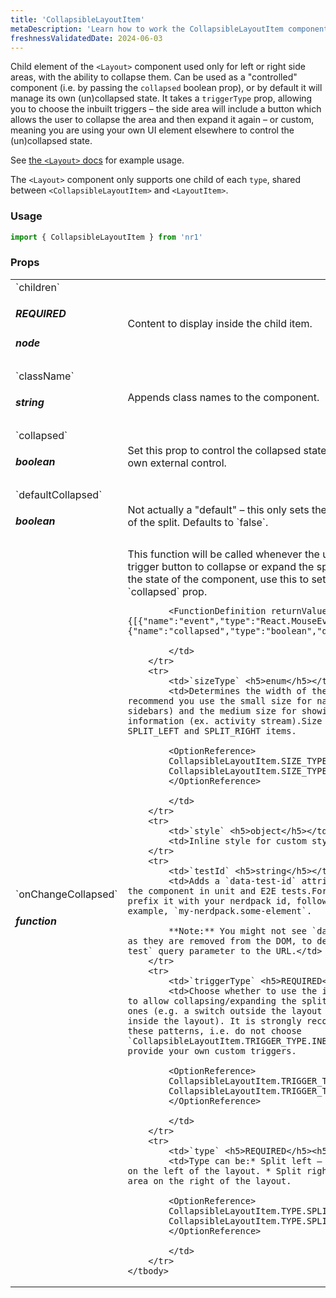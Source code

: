 ```yaml
---
title: 'CollapsibleLayoutItem'
metaDescription: 'Learn how to work the CollapsibleLayoutItem component'
freshnessValidatedDate: 2024-06-03
---
```


Child element of the `<Layout>` component used only for left or right side areas, with the ability to collapse them. Can be used as a "controlled" component (i.e. by passing the `collapsed` boolean prop), or by default it will manage its own (un)collapsed state. It takes a `triggerType` prop, allowing you to choose the inbuilt triggers – the side area will include a button which allows the user to collapse the area and then expand it again – or custom, meaning you are using your own UI element elsewhere to control the (un)collapsed state.

See [the `<Layout>` docs](/docs/new-relic-solutions/build-nr-ui/sdk-component/structure/Layout/#examples) for example usage.

The `<Layout>` component only supports one child of each `type`, shared between `<CollapsibleLayoutItem>` and `<LayoutItem>`.

### Usage

```js
import { CollapsibleLayoutItem } from 'nr1'
```


### Props

<table>
    <tbody>
        <tr>
            <td>`children` <h5>REQUIRED</h5> <h5>node</h5></td>
            <td>Content to display inside the child item.</td>
        </tr>
        <tr>
            <td>`className` <h5>string</h5></td>
            <td>Appends class names to the component.</td>
        </tr>
        <tr>
            <td>`collapsed` <h5>boolean</h5></td>
            <td>Set this prop to control the collapsed state of the split from your own external control.</td>
        </tr>
        <tr>
            <td>`defaultCollapsed` <h5>boolean</h5></td>
            <td>Not actually a "default" – this only sets the _initial_ collapsed state of the split. Defaults to `false`.</td>
        </tr>
        <tr>
            <td>`onChangeCollapsed` <h5>function</h5></td>
            <td>This function will be called whenever the user clicks the default trigger button to collapse or expand the split. If you are controlling the state of the component, use this to set the value of the `collapsed` prop.
            
            <FunctionDefinition returnValue={[]} arguments={[{"name":"event","type":"React.MouseEvent","description":""},{"name":"collapsed","type":"boolean","description":""}]} />
            
            </td>
        </tr>
        <tr>
            <td>`sizeType` <h5>enum</h5></td>
            <td>Determines the width of the layout item. We recommend you use the small size for navigation purposes (ex. sidebars) and the medium size for showing contextualized information (ex. activity stream).Size type only works on SPLIT_LEFT and SPLIT_RIGHT items.
            
            <OptionReference>
            CollapsibleLayoutItem.SIZE_TYPE.MEDIUM,
            CollapsibleLayoutItem.SIZE_TYPE.SMALL,
            </OptionReference>
            
            </td>
        </tr>
        <tr>
            <td>`style` <h5>object</h5></td>
            <td>Inline style for custom styling.</td>
        </tr>
        <tr>
            <td>`testId` <h5>string</h5></td>
            <td>Adds a `data-test-id` attribute. Use it to target the component in unit and E2E tests.For a test id to be valid, prefix it with your nerdpack id, followed up by a dot.For example, `my-nerdpack.some-element`.
            
            **Note:** You might not see `data-test-id` attributes as they are removed from the DOM, to debug them pass a `e2e-test` query parameter to the URL.</td>
        </tr>
        <tr>
            <td>`triggerType` <h5>REQUIRED</h5><h5>enum</h5></td>
            <td>Choose whether to use the inbuilt trigger buttons to allow collapsing/expanding the split, or your own custom ones (e.g. a switch outside the layout or a custom button inside the layout). It is strongly recommended not to mix these patterns, i.e. do not choose `CollapsibleLayoutItem.TRIGGER_TYPE.INBUILT` _and_ also provide your own custom triggers.
            
            <OptionReference>
            CollapsibleLayoutItem.TRIGGER_TYPE.CUSTOM,
            CollapsibleLayoutItem.TRIGGER_TYPE.INBUILT,
            </OptionReference>
            
            </td>
        </tr>
        <tr>
            <td>`type` <h5>REQUIRED</h5><h5>enum</h5></td>
            <td>Type can be:* Split left — Render as a fixed area on the left of the layout. * Split right — Render as a fixed area on the right of the layout.
            
            <OptionReference>
            CollapsibleLayoutItem.TYPE.SPLIT_LEFT,
            CollapsibleLayoutItem.TYPE.SPLIT_RIGHT,
            </OptionReference>
            
            </td>
        </tr>
    </tbody>
</table>